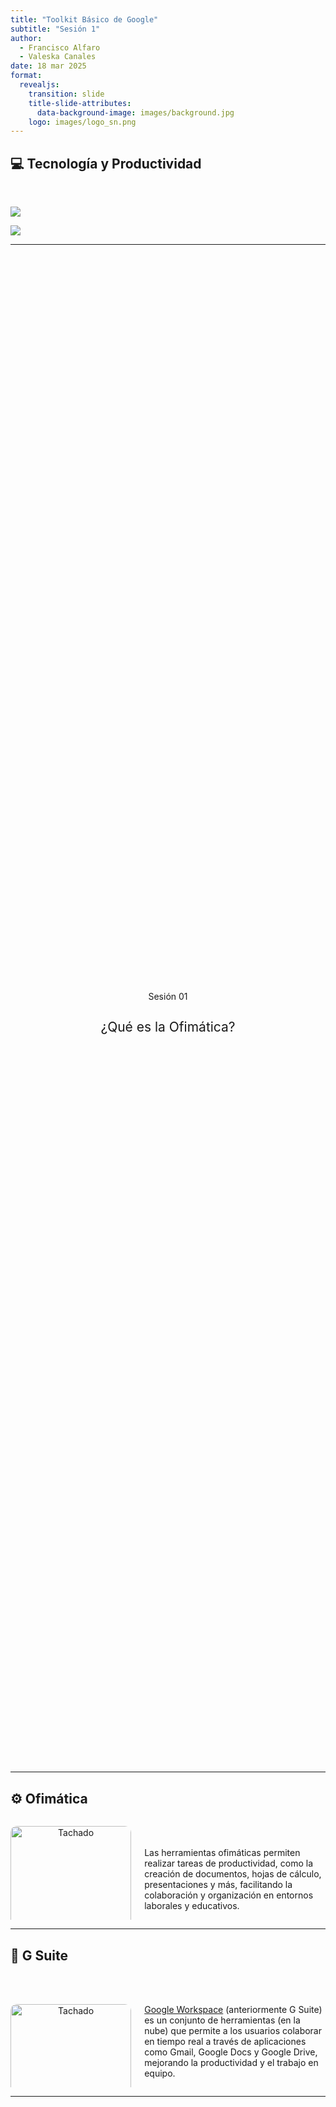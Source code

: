 ```yaml
---
title: "Toolkit Básico de Google"
subtitle: "Sesión 1"
author: 
  - Francisco Alfaro
  - Valeska Canales
date: 18 mar 2025
format: 
  revealjs:
    transition: slide
    title-slide-attributes: 
      data-background-image: images/background.jpg
    logo: images/logo_sn.png
---
```


## 💻 Tecnología y Productividad {background-image="images/background.jpg" background-opacity="0.25"}

::: r-stack
<br>

![](images/intro_01.jpg){.fragment .fade-in-then-out fig-align="left"}

![](images/intro_02.jpg){.fragment fig-align="right"}
:::

------------------------------------------------------------------------

##  {background-image="images/background_slides3.png" background-opacity="0.3"}

::: {style="display: flex; justify-content: center; align-items: center; height: 60vh; flex-direction: column; text-align: center;"}
[Sesión 01]{style="font-size: 1em"}

[¿Qué es la Ofimática?]{style="font-size: 1.5em"}
:::

------------------------------------------------------------------------

## ⚙️ Ofimática {background-image="images/background.jpg" background-opacity="0.25"}

::: columns
::: {.column width="40%"}
::: {style="text-align: center;"}
<img src="images/ofimatica.png" alt="Tachado" style="width: 100%; border-radius: 10px;"/>
:::
:::

::: {.column .incremental width="60%"}
<br><br> Las herramientas ofimáticas permiten realizar tareas de productividad, como la creación de documentos, hojas de cálculo, presentaciones y más, facilitando la colaboración y organización en entornos laborales y educativos.
:::
:::

------------------------------------------------------------------------

## 💼 G Suite {background-image="images/background.jpg" background-opacity="0.25"}

::: columns
::: {.column width="40%"}
::: {style="text-align: center;"}
<br><br> <img src="images/gsuite.png" alt="Tachado" style="width: 100%; border-radius: 10px;"/>
:::
:::

::: {.column .incremental width="60%"}
<br><br> [Google Workspace](https://workspace.google.com/) (anteriormente G Suite) es un conjunto de herramientas (en la nube) que permite a los usuarios colaborar en tiempo real a través de aplicaciones como Gmail, Google Docs y Google Drive, mejorando la productividad y el trabajo en equipo.
:::
:::

------------------------------------------------------------------------

##  {background-image="images/background_slides3.png" background-opacity="0.3"}

::: {style="display: flex; justify-content: center; align-items: center; height: 60vh; flex-direction: column; text-align: center;"}
[Sesión 01]{style="font-size: 1em"}

[G-Suite: Primeros Pasos]{style="font-size: 1.5em"}
:::

------------------------------------------------------------------------

## 📧 Google Email (Gmail) {background-image="images/background.jpg" background-opacity="0.25"}

::: columns
::: {.column width="40%"}
::: {style="text-align: center;"}
<br> <img src="images/email.png" alt="Tachado" style="width: 100%; border-radius: 10px;"/>
:::
:::

::: {.column .incremental width="60%"}
<br><br> [Gmail](https://mail.google.com/) es el servicio de correo electrónico de Google, conocido por su interfaz amigable, gran capacidad de almacenamiento y su integración con otras aplicaciones de Google, permitiendo una gestión eficiente de los correos electrónicos.
:::
:::

------------------------------------------------------------------------

## 📅 Google Calendar {background-image="images/background.jpg" background-opacity="0.25"}

::: columns
::: {.column width="40%"}
::: {style="text-align: center;"}
<br> <img src="images/calendar.png" alt="Tachado" style="width: 100%; border-radius: 10px;"/>
:::
:::

::: {.column .incremental width="60%"}
<br><br> [Google Calendar](https://calendar.google.com/) es una herramienta para gestionar el tiempo y organizar eventos, reuniones y tareas. Permite programar recordatorios y compartir calendarios con otros usuarios, optimizando la coordinación de actividades.
:::
:::

------------------------------------------------------------------------

## ☁️ Google Drive {background-image="images/background.jpg" background-opacity="0.25"}

::: columns
::: {.column width="40%"}
::: {style="text-align: center;"}
<br> <img src="images/drive.png" alt="Tachado" style="width: 100%; border-radius: 10px;"/>
:::
:::

::: {.column .incremental width="60%"}
<br><br> [Google Drive](https://drive.google.com/drive/folders/1DMiJvTLyvfglsSflqxl-vjqu8skScQSQ) es un servicio de almacenamiento en la nube que permite guardar, organizar y compartir archivos de forma segura. Con su integración con otras aplicaciones de Google, se facilita la colaboración en documentos y archivos en tiempo real.
:::
:::

------------------------------------------------------------------------

## 📄 Google Docs {background-image="images/background.jpg" background-opacity="0.25"}

::: columns
::: {.column width="40%"}
::: {style="text-align: center;"}
<br> <img src="images/gdocs.png" alt="Tachado" style="width: 70%; border-radius: 10px;"/>
:::
:::

::: {.column .incremental width="60%"}
<br><br> [Google Docs](https://docs.google.com/document/d/1srXu3xb2huutC0rykcDluU_rCpov3VaLP8oePDW0OCE/edit?usp=sharing) es un procesador de texto en línea que permite crear, editar y colaborar en documentos en tiempo real. Es ideal para trabajos en equipo, ya que varios usuarios pueden trabajar simultáneamente en el mismo archivo.
:::
:::

------------------------------------------------------------------------

## 📊 Google Sheets {background-image="images/background.jpg" background-opacity="0.25"}

::: columns
::: {.column width="40%"}
::: {style="text-align: center;"}
<br> <img src="images/gsheets.png" alt="Tachado" style="width: 70%; border-radius: 10px;"/>
:::
:::

::: {.column .incremental width="60%"}
<br><br> [Google Sheets](https://docs.google.com/spreadsheets/d/1R2LlLHj-HbCXvQnQLDkbTIi33el96EBC20RtHcP7bAc/edit?usp=sharing) es una herramienta en línea para crear y editar hojas de cálculo. Ofrece funciones avanzadas de análisis de datos y permite la colaboración en tiempo real, similar a Microsoft Excel.
:::
:::

------------------------------------------------------------------------

## 📽️ Google Slides {background-image="images/background.jpg" background-opacity="0.25"}

::: columns
::: {.column width="40%"}
::: {style="text-align: center;"}
<br> <img src="images/gslides.png" alt="Tachado" style="width: 70%; border-radius: 10px;"/>
:::
:::

::: {.column .incremental width="60%"}
<br><br> [Google Slides](https://docs.google.com/presentation/d/1Hoq7xK-2OIcWk5HALSl3Dkwo51TU0yf7m6-dxznPIBg/edit?usp=sharing) es una herramienta para crear presentaciones visuales y colaborativas. Permite a los usuarios diseñar y compartir presentaciones en línea, con la capacidad de trabajar simultáneamente con otros colaboradores.
:::
:::

------------------------------------------------------------------------

## 📋 Google Forms {background-image="images/background.jpg" background-opacity="0.25"}

::: columns
::: {.column width="40%"}
::: {style="text-align: center;"}
<br> <img src="images/gform.png" alt="Tachado" style="width: 70%; border-radius: 10px;"/>
:::
:::

::: {.column .incremental width="60%"}
<br><br> [Google Forms](https://docs.google.com/forms/d/11Bla28Cr4YWITq1Rjb9X1U90ttdqYMmLVbt8tlLxXM8/edit) es una herramienta para crear formularios, encuestas y cuestionarios. Su facilidad de uso y la opción de recolectar respuestas automáticamente hacen que sea muy útil para recopilar datos de manera organizada.
:::
:::

------------------------------------------------------------------------

## 🐍 Google Colab {background-image="images/background.jpg" background-opacity="0.25"}

::: columns
::: {.column width="40%"}
::: {style="text-align: center;"}
<br> <img src="images/colab.png" alt="Tachado" style="width: 100%; border-radius: 10px;"/>
:::
:::

::: {.column .incremental width="60%"}
<br><br> [Google Colab](https://colab.research.google.com/drive/1XWA23udppBqA0BkPlmaVCeSTM6mU_JHJ?usp=sharing) es una plataforma en línea que permite escribir y ejecutar código Python en entornos de notebooks. Es ideal para ciencia de datos, aprendizaje automático y la colaboración en proyectos de programación.
:::
:::

------------------------------------------------------------------------

## 📌 Actividad {background-image="images/background.jpg" background-opacity="0.25"}

<br>

1.  📂 **Clonar el Google Drive**:
    -   Accede al siguiente enlace y copia la carpeta en tu propio Google Drive:
        -   [Google Drive - Actividad](https://drive.google.com/drive/folders/1DMiJvTLyvfglsSflqxl-vjqu8skScQSQ)
2.  ✉️ **Enviar un correo**:
    -   Redacta un correo dirigido a **Francisco** (francisco.alfaro\@usm.cl) con copia a **Valeska** (vcanalesp\@usm.cl)\
    -   En el mensaje, indica que has completado la actividad y adjunta el **enlace a la carpeta clonada en tu Google Drive**

------------------------------------------------------------------------

## 📌 Actividad {background-image="images/background.jpg" background-opacity="0.25"}

<br>

1.  📂 **Clonar el Google Drive**:
    -   Accede al siguiente enlace y copia la carpeta en tu propio Google Drive:
        -   [Google Drive - Actividad](https://drive.google.com/drive/folders/1DMiJvTLyvfglsSflqxl-vjqu8skScQSQ)
2.  📝 **Resolver la actividad**:
    -   Abre el archivo **actividad_02.ipynb** dentro de la carpeta clonada.\
    -   Sigue las instrucciones dentro del notebook y completa los ejercicios.

------------------------------------------------------------------------

##  {background-image="images/background_slides3.png" background-opacity="0.3"}

::: {style="display: flex; justify-content: center; align-items: center; height: 60vh; flex-direction: column; text-align: center;"}
[Sesión 01]{style="font-size: 1em"}

[Conclusiones]{style="font-size: 1.5em"}
:::

------------------------------------------------------------------------

## 💡Conclusiones {background-image="images/background.jpg" background-opacity="0.25"}

<br>

-   🖥️ **Productividad mejorada**: Las herramientas de Google transforman la forma de trabajar, facilitando la colaboración y el acceso a la información en cualquier lugar.

-   🌐 **Colaboración en tiempo real**: Con Google Drive, Docs, y otras herramientas, el trabajo en equipo se hace más eficiente y accesible desde cualquier dispositivo.

-   🚀 **Innovación constante**: Google sigue mejorando sus herramientas, ofreciendo soluciones como Google Colab para la programación y la ciencia de datos.

-   📈 **Optimización de tareas**: Herramientas como Gmail, Calendar y Sheets optimizan las tareas diarias, aumentando la productividad personal y profesional.

------------------------------------------------------------------------

## 🎉 ¡Gracias por Participar! {background-image="images/background.jpg" background-opacity="0.25"}

::: columns
::: {.column width="50%"}
<br>

❓¿Preguntas?

👏 Responder [encuesta](https://docs.google.com/forms/d/e/1FAIpQLScdkSSY40VsN_uEXsNK5LYP-qngUVvaO-c8qItr163zzvpzZA/viewform?usp=sf_link)

🥳 Gracias de Nuevo
:::

::: {.column width="50%" align="center"}
![](images/qr_visualizacion.png){width="400"}
:::
:::

> 🔗 Nuestro Sitio Web: [sethnut.com/resources/](https://seth-nut.github.io/resources/).

```{=html}
<style>
/* Ajusta el tamaño del título y subtítulo */
.reveal .slides h1 {
  font-size: 2em; /* Tamaño más pequeño para el título */
}

.reveal .slides h2 {
  font-size: 1.5em; /* Tamaño más pequeño para el subtítulo */
}

/* Ajusta el tamaño del texto en los párrafos */
.reveal .slides p {
  font-size: 0.8em; /* Texto más pequeño */
}

/* Ajusta el tamaño de las tablas */
.reveal .slides table {
  font-size: 0.8em; /* Tamaño de fuente más pequeño en las tablas */
  width: 90%; /* Ajusta el ancho de la tabla */
  margin: 0 auto; /* Centra la tabla */
}

/* Ajusta el tamaño de los bullets */
.reveal .slides ul {
  font-size: 0.8em; /* Tamaño de fuente más pequeño en los bullets */
}
</style>
```